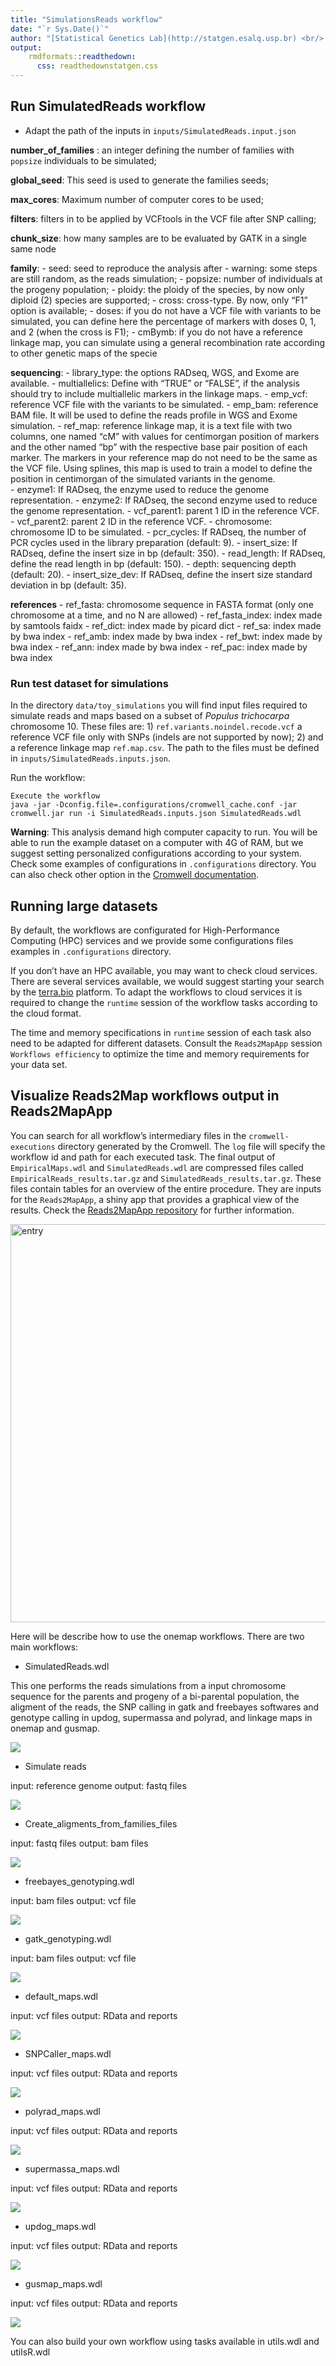 ```yaml
---
title: "SimulationsReads workflow"
date: "`r Sys.Date()`"
author: "[Statistical Genetics Lab](http://statgen.esalq.usp.br) <br/> Department of Genetics <br/> Luiz de Queiroz College of Agriculture <br/> University of São Paulo"
output:
    rmdformats::readthedown:
      css: readthedownstatgen.css
---
```


## Run SimulatedReads workflow

* Adapt the path of the inputs in `inputs/SimulatedReads.input.json`

**number_of_families** : an integer defining the number of families with `popsize` individuals to be simulated;

**global_seed**: This seed is used to generate the families seeds;

**max_cores**: Maximum number of computer cores to be used;

**filters**: filters in to be applied by VCFtools in the VCF file after SNP calling;

**chunk_size**: how many samples are to be evaluated by GATK in a single same node

**family**: 
- seed: seed to reproduce the analysis after - warning: some steps are still random, as the reads simulation;
- popsize: number of individuals at the progeny population;
- ploidy: the ploidy of the species, by now only diploid (2) species are supported;
- cross: cross-type. By now, only "F1" option is available;
- doses: if you do not have a VCF file with variants to be simulated, you can define here the percentage of markers with doses 0, 1, and 2 (when the cross is F1);
- cmBymb: if you do not have a reference linkage map, you can simulate using a general recombination rate according to other genetic maps of the specie

**sequencing**:
- library_type: the options RADseq, WGS, and Exome are available.
- multiallelics: Define with "TRUE" or "FALSE", if the analysis should try to include multiallelic markers in the linkage maps.
- emp_vcf: reference VCF file with the variants to be simulated.
- emp_bam: reference BAM file. It will be used to define the reads profile in WGS and Exome simulation.
- ref_map: reference linkage map, it is a text file with two columns, one named "cM" with values for centimorgan position of markers and the other named "bp" with the respective base pair position of each marker. The markers in your reference map do not need to be the same as the VCF file. Using splines, this map is used to train a model to define the position in centimorgan of the simulated variants in the genome.  
- enzyme1: If RADseq, the enzyme used to reduce the genome representation.
- enzyme2: If RADseq, the second enzyme used to reduce the genome representation.
- vcf_parent1: parent 1 ID in the reference VCF.
- vcf_parent2: parent 2 ID in the reference VCF.
- chromosome: chromosome ID to be simulated.
- pcr_cycles: If RADseq, the number of PCR cycles used in the library preparation (default: 9).
- insert_size: If RADseq, define the insert size in bp (default: 350).
- read_length: If RADseq, define the read length in bp (default: 150).
- depth: sequencing depth (default: 20).
- insert_size_dev: If RADseq, define the insert size standard deviation in bp (default: 35).

**references**
- ref_fasta: chromosome sequence in FASTA format (only one chromosome at a time, and no N are allowed)
- ref_fasta_index: index made by samtools faidx
- ref_dict: index made by picard dict
- ref_sa: index made by bwa index
- ref_amb: index made by bwa index
- ref_bwt: index made by bwa index
- ref_ann: index made by bwa index
- ref_pac: index made by bwa index

### Run test dataset for simulations

In the directory `data/toy_simulations` you will find input files required to simulate reads and maps based on a subset of *Populus trichocarpa* chromosome 10. These files are: 1) `ref.variants.noindel.recode.vcf` a reference VCF file only with SNPs (indels are not supported by now); 2) and a reference linkage map `ref.map.csv`. The path to the files must be defined in `inputs/SimulatedReads.inputs.json`.

Run the workflow:

```
Execute the workflow
java -jar -Dconfig.file=.configurations/cromwell_cache.conf -jar cromwell.jar run -i SimulatedReads.inputs.json SimulatedReads.wdl
```

**Warning**: This analysis demand high computer capacity to run. You will be able to run the example dataset on a computer with 4G of RAM, but we suggest setting personalized configurations according to your system. Check some examples of configurations in `.configurations` directory. You can also check other option in the [Cromwell documentation](https://cromwell.readthedocs.io/en/stable/).

## Running large datasets

By default, the workflows are configurated for High-Performance Computing (HPC) services and we provide some configurations files examples in `.configurations` directory.

If you don't have an HPC available, you may want to check cloud services. There are several services available, we would suggest starting your search by the [terra.bio](https://terra.bio/resources/analysis-tools/) platform. To adapt the workflows to cloud services it is required to change the `runtime` session of the workflow tasks according to the cloud format.

The time and memory specifications in `runtime` session of each task also need to be adapted for different datasets. Consult the `Reads2MapApp` session `Workflows efficiency` to optimize the time and memory requirements for your data set. 

## Visualize Reads2Map workflows output in Reads2MapApp

You can search for all workflow's intermediary files in the `cromwell-executions` directory generated by the Cromwell. The `log` file will specify the workflow id and path for each executed task. The final output of `EmpiricalMaps.wdl` and `SimulatedReads.wdl` are compressed files called `EmpiricalReads_results.tar.gz` and `SimulatedReads_results.tar.gz`. These files contain tables for an overview of the entire procedure. They are inputs for the `Reads2MapApp`, a shiny app that provides a graphical view of the results. Check the [Reads2MapApp repository](https://github.com/Cristianetaniguti/Reads2MapApp) for further information.

<img width="637" alt="entry" src="https://user-images.githubusercontent.com/7572527/134988930-65e14700-cd13-4b5a-aea8-d27a10402988.PNG">

Here will be describe how to use the onemap workflows. There are two main workflows:

* SimulatedReads.wdl

This one performs the reads simulations from a input chromosome sequence for the parents and progeny of a bi-parental population, the aligment of the reads, the SNP calling in gatk and freebayes softwares and genotype calling in updog, supermassa and polyrad, and linkage maps in onemap and gusmap.

![](images/SimulatedReads.svg)

* Simulate reads

input: reference genome
output: fastq files

![](images/reads_simu.svg)


* Create_aligments_from_families_files

input: fastq files
output: bam files

![](images/create_alignment_from_read_simulations.svg)


* freebayes_genotyping.wdl

input: bam files
output: vcf file

![](images/freebayes_genotyping.svg)

* gatk_genotyping.wdl

input: bam files
output: vcf file

![](images/gatk_genotyping.svg)

* default_maps.wdl

input: vcf files
output: RData and reports

![](images/default_maps.svg)

* SNPCaller_maps.wdl

input: vcf files
output: RData and reports

![](images/snpcaller_maps.svg)

* polyrad_maps.wdl

input: vcf files
output: RData and reports

![](images/polyrad_maps.svg)

* supermassa_maps.wdl

input: vcf files
output: RData and reports

![](images/supermassa_maps.svg)

* updog_maps.wdl

input: vcf files
output: RData and reports

![](images/updog_maps.svg)

* gusmap_maps.wdl

input: vcf files
output: RData and reports

![](images/gusmap_maps.svg)

You can also build your own workflow using tasks available in utils.wdl and utilsR.wdl

